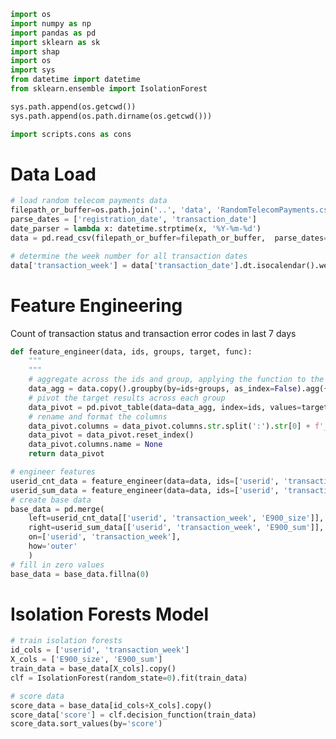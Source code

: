 
```python
import os
import numpy as np
import pandas as pd
import sklearn as sk
import shap
import os
import sys
from datetime import datetime
from sklearn.ensemble import IsolationForest

sys.path.append(os.getcwd())
sys.path.append(os.path.dirname(os.getcwd()))

import scripts.cons as cons
```

# Data Load

```python
# load random telecom payments data
filepath_or_buffer=os.path.join('..', 'data', 'RandomTelecomPayments.csv')
parse_dates = ['registration_date', 'transaction_date']
date_parser = lambda x: datetime.strptime(x, '%Y-%m-%d')
data = pd.read_csv(filepath_or_buffer=filepath_or_buffer,  parse_dates=parse_dates)

# determine the week number for all transaction dates
data['transaction_week'] = data['transaction_date'].dt.isocalendar().week
```

# Feature Engineering

Count of transaction status and transaction error codes in last 7 days

```python
def feature_engineer(data, ids, groups, target, func):
    """
    """
    # aggregate across the ids and group, applying the function to the target
    data_agg = data.copy().groupby(by=ids+groups, as_index=False).agg({target:func})
    # pivot the target results across each group
    data_pivot = pd.pivot_table(data=data_agg, index=ids, values=target, columns=groups)
    # rename and format the columns
    data_pivot.columns = data_pivot.columns.str.split(':').str[0] + f'_{func}'
    data_pivot = data_pivot.reset_index()
    data_pivot.columns.name = None
    return data_pivot

# engineer features
userid_cnt_data = feature_engineer(data=data, ids=['userid', 'transaction_week'], groups=['transaction_error_code'], target='transaction_amount', func='size')
userid_sum_data = feature_engineer(data=data, ids=['userid', 'transaction_week'], groups=['transaction_error_code'], target='transaction_amount', func='sum')
# create base data
base_data = pd.merge(
    left=userid_cnt_data[['userid', 'transaction_week', 'E900_size']], 
    right=userid_sum_data[['userid', 'transaction_week', 'E900_sum']], 
    on=['userid', 'transaction_week'], 
    how='outer'
    )
# fill in zero values
base_data = base_data.fillna(0)
```

# Isolation Forests Model

```python
# train isolation forests
id_cols = ['userid', 'transaction_week']
X_cols = ['E900_size', 'E900_sum']
train_data = base_data[X_cols].copy()
clf = IsolationForest(random_state=0).fit(train_data)

# score data
score_data = base_data[id_cols+X_cols].copy()
score_data['score'] = clf.decision_function(train_data)
score_data.sort_values(by='score')
```